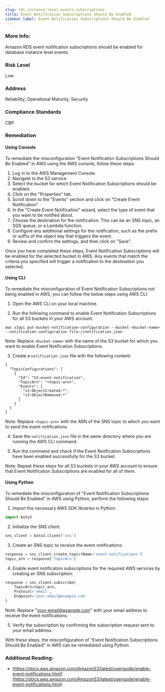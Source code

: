 ```yaml
---
slug: rds_instance_level_events_subscriptions
title: Event Notification Subscriptions Should Be Enabled
sidebar_label: Event Notification Subscriptions Should Be Enabled
---
```


### More Info:

Amazon RDS event notification subscriptions should be enabled for database instance level events.

### Risk Level

Low

### Address

Reliability, Operational Maturity, Security

### Compliance Standards

CBP


### Remediation

#### Using Console

To remediate the misconfiguration "Event Notification Subscriptions Should Be Enabled" in AWS using the AWS console, follow these steps:

1. Log in to the AWS Management Console.
2. Navigate to the S3 service.
3. Select the bucket for which Event Notification Subscriptions should be enabled.
4. Click on the "Properties" tab.
5. Scroll down to the "Events" section and click on "Create Event Notification".
6. In the "Create Event Notification" wizard, select the type of event that you want to be notified about.
7. Choose the destination for the notification. This can be an SNS topic, an SQS queue, or a Lambda function.
8. Configure any additional settings for the notification, such as the prefix or suffix of the object key that triggers the event.
9. Review and confirm the settings, and then click on "Save".

Once you have completed these steps, Event Notification Subscriptions will be enabled for the selected bucket in AWS. Any events that match the criteria you specified will trigger a notification to the destination you selected.

#### Using CLI

To remediate the misconfiguration of Event Notification Subscriptions not being enabled in AWS, you can follow the below steps using AWS CLI:

1. Open the AWS CLI on your local machine.

2. Run the following command to enable Event Notification Subscriptions for all S3 buckets in your AWS account:

```
aws s3api put-bucket-notification-configuration --bucket <bucket-name> --notification-configuration file://notification.json
```

Note: Replace `<bucket-name>` with the name of the S3 bucket for which you want to enable Event Notification Subscriptions.

3. Create a `notification.json` file with the following content:

```
{
  "TopicConfigurations": [
    {
      "Id": "S3-event-notification",
      "TopicArn": "<topic-arn>",
      "Events": [
        "s3:ObjectCreated:*",
        "s3:ObjectRemoved:*"
      ]
    }
  ]
}
```

Note: Replace `<topic-arn>` with the ARN of the SNS topic to which you want to send the event notifications.

4. Save the `notification.json` file in the same directory where you are running the AWS CLI command.

5. Run the command and check if the Event Notification Subscriptions have been enabled successfully for the S3 bucket.

Note: Repeat these steps for all S3 buckets in your AWS account to ensure that Event Notification Subscriptions are enabled for all of them.

#### Using Python

To remediate the misconfiguration of "Event Notification Subscriptions Should Be Enabled" in AWS using Python, perform the following steps:

1. Import the necessary AWS SDK libraries in Python:

```python
import boto3
```

2. Initialize the SNS client:

```python
sns_client = boto3.client('sns')
```

3. Create an SNS topic to receive the event notifications:

```python
response = sns_client.create_topic(Name='event-notifications')
topic_arn = response['TopicArn']
```

4. Enable event notification subscriptions for the required AWS services by creating an SNS subscription:

```python
response = sns_client.subscribe(
    TopicArn=topic_arn,
    Protocol='email',
    Endpoint='your-email@example.com'
)
```

Note: Replace "your-email@example.com" with your email address to receive the event notifications.

5. Verify the subscription by confirming the subscription request sent to your email address.

With these steps, the misconfiguration of "Event Notification Subscriptions Should Be Enabled" in AWS can be remediated using Python.


### Additional Reading:

- [https://docs.aws.amazon.com/AmazonS3/latest/userguide/enable-event-notifications.html](https://docs.aws.amazon.com/AmazonS3/latest/userguide/enable-event-notifications.html) 


